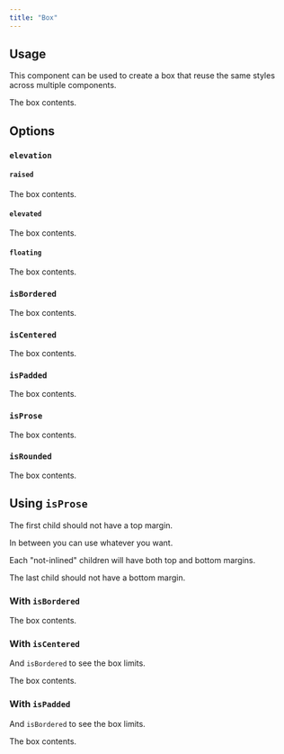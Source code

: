 ```yaml
---
title: "Box"
---
```



## Usage

This component can be used to create a box that reuse the same styles across multiple components.

<Box>The box contents.</Box>
  
## Options

### <code>elevation</code>

#### <code>raised</code>

<Box elevation="raised">The box contents.</Box>

#### <code>elevated</code>

<Box elevation="elevated">The box contents.</Box>

#### <code>floating</code>

<Box elevation="floating">The box contents.</Box>

### <code>isBordered</code>

<Box isBordered>The box contents.</Box>

### <code>isCentered</code>

<Box isCentered>The box contents.</Box>

### <code>isPadded</code>

<Box isPadded>The box contents.</Box>

### <code>isProse</code>

<Box isProse>The box contents.</Box>

### <code>isRounded</code>

<Box isBordered isRounded>The box contents.</Box>

## Using <code>isProse</code>

<Box isProse>
  <p>The first child should not have a top margin.</p>
  <p>In between you can use whatever you want.</p>
  <p>Each "not-inlined" children will have both top and bottom margins.</p>
  <p>The last child should not have a bottom margin.</p>
</Box>

### With <code>isBordered</code>

<Box isBordered isProse>The box contents.</Box>

### With <code>isCentered</code>

And <code>isBordered</code> to see the box limits.

<Box isBordered isCentered isProse>The box contents.</Box>

### With <code>isPadded</code>

And <code>isBordered</code> to see the box limits.

<Box isBordered isPadded isProse>The box contents.</Box>
